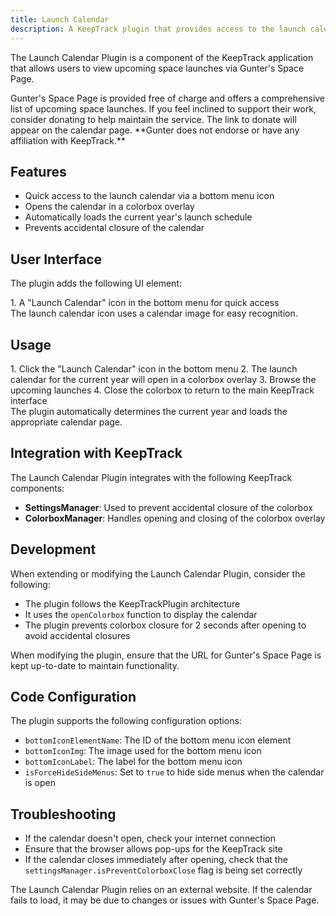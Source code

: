 ```yaml
---
title: Launch Calendar
description: A KeepTrack plugin that provides access to the launch calendar from Gunter's Space Page.
---
```



The Launch Calendar Plugin is a component of the KeepTrack application that allows users to view upcoming space launches via Gunter's Space Page.

<Aside>
  Gunter's Space Page is provided free of charge and offers a comprehensive list of upcoming space launches.
  If you feel inclined to support their work, consider donating to help maintain the service.
  The link to donate will appear on the calendar page. **Gunter does not endorse or have any affiliation with KeepTrack.**
</Aside>

## Features

- Quick access to the launch calendar via a bottom menu icon
- Opens the calendar in a colorbox overlay
- Automatically loads the current year's launch schedule
- Prevents accidental closure of the calendar

## User Interface

The plugin adds the following UI element:

<Steps>
1. A "Launch Calendar" icon in the bottom menu for quick access
</Steps>

<Aside>
  The launch calendar icon uses a calendar image for easy recognition.
</Aside>

## Usage

<Steps>
1. Click the "Launch Calendar" icon in the bottom menu
2. The launch calendar for the current year will open in a colorbox overlay
3. Browse the upcoming launches
4. Close the colorbox to return to the main KeepTrack interface
</Steps>

<Aside type="tip">
  The plugin automatically determines the current year and loads the appropriate calendar page.
</Aside>

## Integration with KeepTrack

The Launch Calendar Plugin integrates with the following KeepTrack components:

- **SettingsManager**: Used to prevent accidental closure of the colorbox
- **ColorboxManager**: Handles opening and closing of the colorbox overlay

## Development

When extending or modifying the Launch Calendar Plugin, consider the following:

- The plugin follows the KeepTrackPlugin architecture
- It uses the `openColorbox` function to display the calendar
- The plugin prevents colorbox closure for 2 seconds after opening to avoid accidental closures

<Aside type="caution">
  When modifying the plugin, ensure that the URL for Gunter's Space Page is kept up-to-date to maintain functionality.
</Aside>

## Code Configuration

The plugin supports the following configuration options:

- `bottomIconElementName`: The ID of the bottom menu icon element
- `bottomIconImg`: The image used for the bottom menu icon
- `bottomIconLabel`: The label for the bottom menu icon
- `isForceHideSideMenus`: Set to `true` to hide side menus when the calendar is open

## Troubleshooting

- If the calendar doesn't open, check your internet connection
- Ensure that the browser allows pop-ups for the KeepTrack site
- If the calendar closes immediately after opening, check that the `settingsManager.isPreventColorboxClose` flag is being set correctly

<Aside>
  The Launch Calendar Plugin relies on an external website. If the calendar fails to load, it may be due to changes or issues with Gunter's Space Page.
</Aside>